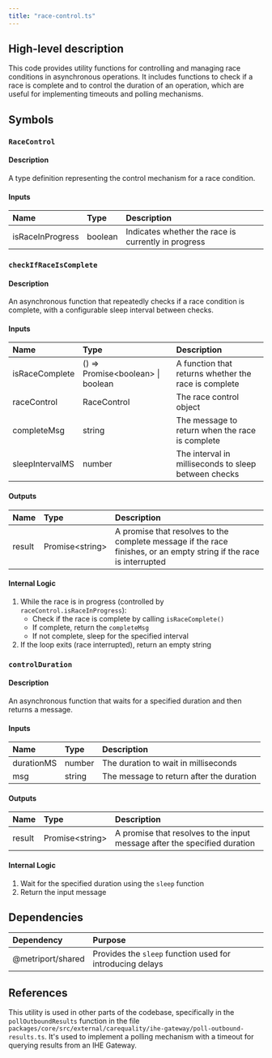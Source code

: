 ```yaml
---
title: "race-control.ts"
---
```


## High-level description
This code provides utility functions for controlling and managing race conditions in asynchronous operations. It includes functions to check if a race is complete and to control the duration of an operation, which are useful for implementing timeouts and polling mechanisms.

## Symbols

### `RaceControl`
#### Description
A type definition representing the control mechanism for a race condition.

#### Inputs
| Name | Type | Description |
|:-----|:-----|:------------|
| isRaceInProgress | boolean | Indicates whether the race is currently in progress |

### `checkIfRaceIsComplete`
#### Description
An asynchronous function that repeatedly checks if a race condition is complete, with a configurable sleep interval between checks.

#### Inputs
| Name | Type | Description |
|:-----|:-----|:------------|
| isRaceComplete | () =&gt; Promise&lt;boolean&gt; \| boolean | A function that returns whether the race is complete |
| raceControl | RaceControl | The race control object |
| completeMsg | string | The message to return when the race is complete |
| sleepIntervalMS | number | The interval in milliseconds to sleep between checks |

#### Outputs
| Name | Type | Description |
|:-----|:-----|:------------|
| result | Promise&lt;string&gt; | A promise that resolves to the complete message if the race finishes, or an empty string if the race is interrupted |

#### Internal Logic
1. While the race is in progress (controlled by `raceControl.isRaceInProgress`):
   - Check if the race is complete by calling `isRaceComplete()`
   - If complete, return the `completeMsg`
   - If not complete, sleep for the specified interval
2. If the loop exits (race interrupted), return an empty string

### `controlDuration`
#### Description
An asynchronous function that waits for a specified duration and then returns a message.

#### Inputs
| Name | Type | Description |
|:-----|:-----|:------------|
| durationMS | number | The duration to wait in milliseconds |
| msg | string | The message to return after the duration |

#### Outputs
| Name | Type | Description |
|:-----|:-----|:------------|
| result | Promise&lt;string&gt; | A promise that resolves to the input message after the specified duration |

#### Internal Logic
1. Wait for the specified duration using the `sleep` function
2. Return the input message

## Dependencies
| Dependency | Purpose |
|:-----------|:--------|
| @metriport/shared | Provides the `sleep` function used for introducing delays |

## References
This utility is used in other parts of the codebase, specifically in the `pollOutboundResults` function in the file `packages/core/src/external/carequality/ihe-gateway/poll-outbound-results.ts`. It's used to implement a polling mechanism with a timeout for querying results from an IHE Gateway.